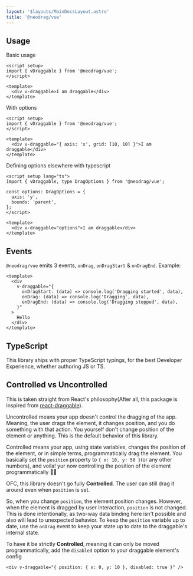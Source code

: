 ```yaml
---
layout: '$layouts/MainDocsLayout.astro'
title: '@neodrag/vue'
---
```




## Usage

Basic usage

```vue
<script setup>
import { vDraggable } from '@neodrag/vue';
</script>

<template>
  <div v-draggable>I am draggable</div>
</template>
```

With options

```vue
<script setup>
import { vDraggable } from '@neodrag/vue';
</script>

<template>
  <div v-draggable="{ axis: 'x', grid: [10, 10] }">I am draggable</div>
</template>
```

Defining options elsewhere with typescript

```vue
<script setup lang="ts">
import { vDraggable, type DragOptions } from '@neodrag/vue';

const options: DragOptions = {
  axis: 'y',
  bounds: 'parent',
};
</script>

<template>
  <div v-draggable="options">I am draggable</div>
</template>
```

<Options />

## Events

`@neodrag/vue` emits 3 events, `onDrag`, `onDragStart` & `onDragEnd`.
Example:

```vue
<template>
  <div
    v-draggable="{
      onDragStart: (data) => console.log('Dragging started', data),
      onDrag: (data) => console.log('Dragging', data),
      onDragEnd: (data) => console.log('Dragging stopped', data),
    }"
  >
    Hello
  </div>
</template>
```

## TypeScript

This library ships with proper TypeScript typings, for the best Developer Experience, whether authoring JS or TS.

<ExportedTypesMDX framework="vue" />

## Controlled vs Uncontrolled

This is taken straight from React's philosophy(After all, this package is inspired from [react-draggable](https://github.com/react-grid-layout/react-draggable)).

Uncontrolled means your app doesn't control the dragging of the app. Meaning, the user drags the element, it changes position, and you do something with that action. You yourself don't change position of the element or anything. This is the default behavior of this library.

Controlled means your app, using state variables, changes the position of the element, or in simple terms, programmatically drag the element. You basically set the `position` property to `{ x: 10, y: 50 }`(or any other numbers), and voila! yur now controlling the position of the element programmatically 🥳🥳

OFC, this library doesn't go fully **Controlled**. The user can still drag it around even when `position` is set.

So, when you change `position`, the element position changes. However, when the element is dragged by user interaction, `position` is not changed. This is done intentionally, as two-way data binding here isn't possible and also will lead to unexpected behavior. To keep the `position` variable up to date, use the `onDrag` event to keep your state up to date to the draggable's internal state.

To have it be strictly **Controlled**, meaning it can only be moved programmatically, add the `disabled` option to your draggable element's config

```vue
<div v-draggable="{ position: { x: 0, y: 10 }, disabled: true }" />
```
